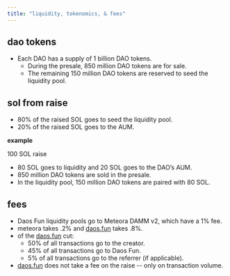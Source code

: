 ```yaml
---
title: "liquidity, tokenomics, & fees"
---
```


## **dao tokens**

- Each DAO has a supply of 1 billion DAO tokens.
  - During the presale, 850 million DAO tokens are for sale.
  - The remaining 150 million DAO tokens are reserved to seed the liquidity pool.

## **sol from raise**

- 80% of the raised SOL goes to seed the liquidity pool.
- 20% of the raised SOL goes to the AUM.

**example**

100 SOL raise

- 80 SOL goes to liquidity and 20 SOL goes to the DAO’s AUM.
- 850 million DAO tokens are sold in the presale.
- In the liquidity pool, 150 million DAO tokens are paired with 80 SOL.

## **fees**

- Daos Fun liquidity pools go to Meteora DAMM v2, which have a 1% fee.
- meteora takes .2% and [daos.fun](http://daos.fun) takes .8%.
- of the [daos.fun](http://daos.fun) cut:
  - 50% of all transactions go to the creator.
  - 45% of all transactions go to Daos Fun.
  - 5% of all transactions go to the referrer (if applicable).
- [daos.fun](http://daos.fun) does not take a fee on the raise -- only on transaction volume.